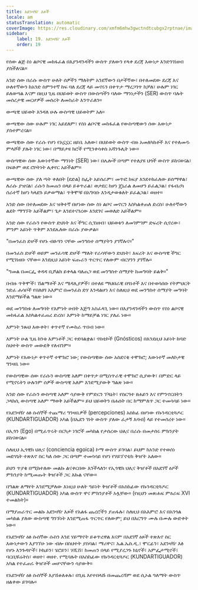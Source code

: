```yaml
---
title: አደንዛዥ እጾች
locale: am
statusTranslation: automatic
coverImage: https://res.cloudinary.com/xmfm6mhw3gwctndtcubgx2rptnae/image/upload/v1741354419/small_cover_la_gran_rebelion_28716e29d2.webp
sidebar:
    label: 19. አደንዛዥ እጾች
    order: 19
---
```

የሰው ልጅ ስነ ልቦናዊ መከፋፈል በእያንዳንዳችን ውስጥ ያለውን የላቀ ደረጃ እውነታ እንድንገነዘብ ያስችለናል።

አንድ ሰው በራሱ ውስጥ ሁለት ሰዎችን ማለትም አንደኛውን በታችኛው፣ በተለመደው ደረጃ እና ሁለተኛውን ከአንድ ስምንተኛ ከፍ ባለ ደረጃ ላይ መኖሩን በቀጥታ ማረጋገጥ ከቻለ፣ ሁሉም ነገር ይለወጣል እናም በዚህ ጊዜ በህይወት ውስጥ በውስጣችን ባለው ማንነታችን (SER) ውስጥ ባሉት መሰረታዊ መርሆዎች መሰረት ለመስራት እንጥራለን።

ውጫዊ ህይወት እንዳለ ሁሉ ውስጣዊ ህይወትም አለ።

ውጫዊው ሰው ሁሉም ነገር አይደለም፣ የስነ ልቦናዊ መከፋፈል የውስጣዊውን ሰው እውነታ ያስተምረናል።

ውጫዊው ሰው የራሱ የሆነ የአኗኗር ዘይቤ አለው፣ በህይወት ውስጥ ብዙ አመለካከቶች እና የተለመዱ ምላሾች ያሉት ነገር ነው፣ በማይታዩ ክሮች የሚንቀሳቀስ አሻንጉሊት ነው።

ውስጣዊው ሰው እውነተኛው ማንነት (SER) ነው፣ በሌሎች በጣም የተለያዩ ህጎች ውስጥ ይከናወናል፣ በፍፁም ወደ ሮቦትነት ሊቀየር አይችልም።

ውጫዊው ሰው ያለ ጣት ቀለበት (ደድል) ስፌት አይሰራም፣ መጥፎ ክፍያ እንደተከፈለው ይሰማዋል፣ ለራሱ ያዝናል፣ ራሱን ከመጠን በላይ ይቆጥራል፣ ወታደር ከሆነ ጄኔራል ለመሆን ይፈልጋል፣ የፋብሪካ ሰራተኛ ከሆነ ካላደጉ ይቃወማል፣ ጥቅሞቹ በአግባቡ እንዲታወቁለት ይፈልጋል፣ ወዘተ።

አንድ ሰው በተለመደው እና ዝቅተኛ በሆነው ሰው ስነ ልቦና መኖርን እስካልቀጠለ ድረስ፣ ሁለተኛውን ልደት ማግኘት አይችልም፣ ጌታ እንደተናገረው እንደገና መወለድ አይችልም።

አንድ ሰው የራሱን የውስጥ ድህነት እና ችግር ሲገነዘብ፣ ህይወቱን ለመገምገም ድፍረት ሲኖረው፣ ምንም አይነት ጥቅም እንደሌለው በራሱ ያውቃል።

"በመንፈስ ድሆች የሆኑ ብፁዓን ናቸው መንግስተ ሰማያትን ያገኛሉና።"

በመንፈስ ድሆች ወይም መንፈሳዊ ድሆች ማለት የራሳቸውን ድህነት፣ እፍረት እና ውስጣዊ ችግር የሚገነዘቡ ናቸው። እንደዚህ አይነት ፍጡራን ጥርጥር የለውም ብርሃንን ያገኛሉ።

"ግመል በመርፌ ቀዳዳ ቢሾልክ ይቀላል ባለጠጋ ወደ መንግስተ ሰማያት ከመግባት ይልቅ።"

በብዙ ጥቅሞች፣ ሽልማቶች እና ሜዳሊያዎች፣ በተለዩ ማህበራዊ በጎነቶች እና በተወሳሰቡ የትምህርት ንድፈ ሐሳቦች የበለፀገ አእምሮ በመንፈስ ድሃ እንዳልሆነ እና ስለዚህ ወደ መንግስተ ሰማያት መግባት እንደማይችል ግልጽ ነው።

ወደ መንግስቱ ለመግባት የእምነት ሀብት እጅግ አስፈላጊ ነው። በእያንዳንዳችን ውስጥ የስነ ልቦናዊ መከፋፈል እስካልተፈጠረ ድረስ፣ እምነት ከማይቻል ነገር ያለፈ ነው።

እምነት ንጹህ እውቀት፣ ቀጥተኛ የሙከራ ጥበብ ነው።

እምነት ሁል ጊዜ ከንቱ እምነቶች ጋር ተደባልቋል፣ ኖስቲኮች (Gnósticos) በእንደዚህ አይነት ከባድ ስህተት ውስጥ መውደቅ የለብንም።

እምነት የእውነታ ቀጥተኛ ተሞክሮ ነው; የውስጣዊው ሰው አስደናቂ ተሞክሮ; እውነተኛ መለኮታዊ ግንዛቤ ነው።

የውስጣዊው ሰው የራሱን ውስጣዊ አለም በቀጥታ በሚስጥራዊ ተሞክሮ ሲያውቅ፣ በምድር ላይ የሚኖሩትን ሁሉንም ሰዎች ውስጣዊ አለም እንደሚያውቅ ግልጽ ነው።

አንድ ሰው የራሱን ውስጣዊ አለም ሳያውቅ የምድርን ፕላኔት፣ የስርዓተ ፀሐይን እና የምንኖርበትን ጋላክሲ ውስጣዊ አለም ማወቅ አይችልም። ይህ ህይወትን በሐሰት በር ከማምለጥ ጋር ተመሳሳይ ነው።

የአደንዛዥ ዕፅ ሱሰኞች ተጨማሪ ግንዛቤዎች (percepciones) አስከፊ በሆነው የኩንዳርቲጓዶር (KUNDARTIGUADOR) አካል (በኤደን ገነት ውስጥ ያለው ፈታኝ እባብ) ላይ የተመሰረተ ነው።

በኢጎን (Ego) በሚፈጥሩት በርካታ ነገሮች መካከል የታሰረው ህሊና በራሱ በመታሰሩ ምክንያት ይከናወናል።

ስለዚህ ኢጎዊክ ህሊና (conciencia egoica) ኮማ ውስጥ ይገባል፣ ይህም ከአንድ የተወሰነ መድሃኒት ተጽእኖ ስር ካለ ሰው ጋር በጣም ተመሳሳይ የሆነ የሃይፕኖቲክ ቅዠት አለው።

ይህን ጥያቄ በሚከተለው መልኩ ልናቀርበው እንችላለን፡ የኢጎዊክ ህሊና ቅዠቶች በአደገኛ ዕፆች ምክንያት ከሚመጡት ቅዠቶች ጋር እኩል ናቸው።

በግልጽ ለማየት እንደሚቻለው እነዚህ ሁለት ዓይነት ቅዠቶች በአስከፊው የኩንዳርቲጓዶር (KUNDARTIGUADOR) አካል ውስጥ ዋና ምክንያቶች አሏቸው። (የዚህን መጽሐፍ ምዕራፍ XVI ተመልከት)።

በማያጠራጥር መልኩ አደንዛዥ እጾች የአልፋ ጨረሮችን ያጠፋሉ፣ ስለዚህ በአእምሮ እና በአንጎል መካከል ያለው ውስጣዊ ግንኙነት እንደሚጠፋ ጥርጥር የለውም; ይህ በእርግጥ ሙሉ በሙሉ ውድቀት ነው።

የአደንዛዥ ዕፅ ሱሰኛው ሱስን እንደ ሃይማኖት ይቆጥረዋል እናም በአደገኛ ዕጾች ተጽእኖ ስር እውነታውን እያገኘሁ ነው ብሎ በስህተት ያስባል፣ ማሪዋና፣ ኤል.ኤስ.ዲ.፣ ሞርፊን፣ አደንዛዥ እፅ የሆኑ እንጉዳዮች፣ ኮኬይን፣ ሄሮይን፣ ሃሺሽ፣ ከመጠን በላይ የሚያረጋጉ ክኒኖች፣ አምፌታሚኖች፣ ባርቢቹሬትስ፣ ወዘተ፣ ወዘተ. የሚባሉት በአስከፊው የኩንዳርቲጓዶር (KUNDARTIGUADOR) አካል የተፈጠሩ ቅዠቶች መሆናቸውን ሳያውቅ።

የአደንዛዥ ዕፅ ሱሰኞች እያሽቆለቆሉ፣ በጊዜ እየተበላሹ በመጨረሻም ወደ ሲኦል ዓለማት ውስጥ ዘልቀው ይገባሉ።

